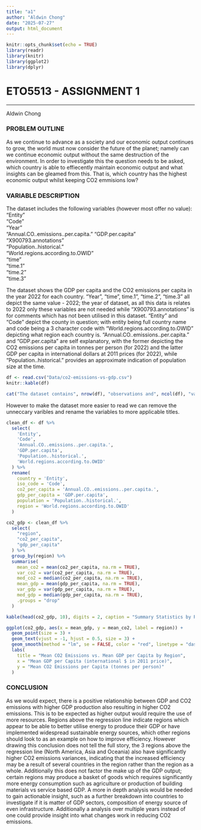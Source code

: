 ```yaml
---
title: "a1"
author: "Aldwin Chong"
date: "2025-07-27"
output: html_document
---
```


```r
knitr::opts_chunk$set(echo = TRUE)
library(readr)
library(knitr)
library(ggplot2)
library(dplyr)
```

ETO5513 - ASSIGNMENT 1
=======================================================================
  
-----------------------------------------------------------------------

Aldwin Chong 

### PROBLEM OUTLINE
As we continue to advance as a society and our economic output continues to grow, the world must now consider the future of the planet; namely can we continue economic output without the same destruction of the environment. In order to investigate this the question needs to be asked, which country is able to effiecently maintain economic output and what insights can be gleamed from this. That is, which country has the highest economic output whilst keeping CO2 emmisions low?

### VARIABLE DESCRIPTION
The dataset includes the following variables (however most offer no value):
"Entity"                            
"Code"                              
"Year"                              
"Annual.CO..emissions..per.capita."
"GDP.per.capita"                    
"X900793.annotations"               
"Population..historical."           
"World.regions.according.to.OWID"  
"time"                             
"time.1"                            
"time.2"                            
"time.3"     

The dataset shows the GDP per capita and the CO2 emissions per capita in the year 2022 for each country.
"Year", "time", time.1", "time.2", "time.3" all depict the same value - 2022; the year of dataset, as all this data is relates to 2022 only these variables are not needed while "X900793.annotations" is for comments which has not been utilised in this dataset. "Entity" and "Code" depict the county in question; with entity being full country name and code being a 3 character code with "World.regions.according.to.OWID" depicting what region each country is. "Annual.CO..emissions..per.capita." and "GDP.per.capita" are self explanatory, with the former depicting the CO2 emissions per capita in tonnes per person (for 2022) and the latter GDP per capita in international dollars at 2011 prices (for 2022), while "Population..historical." provides an approximate indication of population size at the time.
```r
df <- read.csv("Data/co2-emissions-vs-gdp.csv") 
knitr::kable(df)

cat("The dataset contains", nrow(df), "observations and", ncol(df), "variables.")
```




However to make the dataset more easier to read we can remove the unneccary varibles and rename the variables to more applicable titles.
```r
clean_df <- df %>%
  select(
    'Entity',
    'Code',
    'Annual.CO..emissions..per.capita.',
    'GDP.per.capita',
    'Population..historical.',
    'World.regions.according.to.OWID'
  ) %>%
  rename(
    country = 'Entity',
    iso_code = 'Code',
    co2_per_capita = 'Annual.CO..emissions..per.capita.',
    gdp_per_capita = 'GDP.per.capita',
    population = 'Population..historical.',
    region = 'World.regions.according.to.OWID'
  )

co2_gdp <- clean_df %>%
  select(
    "region",
    "co2_per_capita",
    "gdp_per_capita"
  ) %>%
  group_by(region) %>%
  summarise(
    mean_co2 = mean(co2_per_capita, na.rm = TRUE),
    var_co2 = var(co2_per_capita, na.rm = TRUE),
    med_co2 = median(co2_per_capita, na.rm = TRUE),
    mean_gdp = mean(gdp_per_capita, na.rm = TRUE),
    var_gdp = var(gdp_per_capita, na.rm = TRUE),
    med_gdp = median(gdp_per_capita, na.rm = TRUE),
    .groups = "drop"
  )

kable(head(co2_gdp, 10), digits = 2, caption = "Summary Statistics by Region")
```

```r
ggplot(co2_gdp, aes(x = mean_gdp, y = mean_co2, label = region)) +
  geom_point(size = 3) +
  geom_text(vjust = -1, hjust = 0.5, size = 3) +
  geom_smooth(method = "lm", se = FALSE, color = "red", linetype = "dashed", alpha = 0.1, linewidth = 0.3) +
  labs(
    title = "Mean CO2 Emissions vs. Mean GDP per Capita by Region",
    x = "Mean GDP per Capita (international $ in 2011 price)",
    y = "Mean CO2 Emissions per Capita (tonnes per person)"
  ) 
```
### CONCLUSION
As we would expect, there is a positive relationship between GDP and CO2 emissions with higher GDP production also resulting in higher CO2 emissions. This is to be expected as higher output would require the use of more resources. Regions above the regression line indicate regions which appear to be able to better utilise energy to produce their GDP or have implemented widespread sustainable energy sources, which other regions should look to as an example on how to improve efficiency. However drawing this conclusion does not tell the full story, the 3 regions above the regression line (North America, Asia and Oceania) also have significantly higher CO2 emissions variances, indicating that the increased efficiency may be a result of several countries in the region rather than the region as a whole. Additionally this does not factor the make up of the GDP output; certain regions may produce a basket of goods which requires significantly more energy consumption such as agriculture or production of building materials vs service based GDP. A more in depth analysis would be needed to gain actionable insight, such as a further breakdown into countries to investigate if it is matter of GDP sectors, composition of energy source of even infrastructure. Additionally a analysis over multiple years instead of one could provide insight into what changes work in reducing CO2 emissions.
